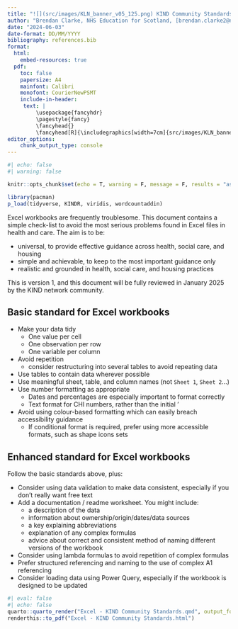 ---
title: "![](src/images/KLN_banner_v05_125.png) KIND Community Standards: Excel"
author: "Brendan Clarke, NHS Education for Scotland, [brendan.clarke2@nhs.scot](mailto:brendan.clarke2@nhs.scot)"
date: "2024-06-03"
date-format: DD/MM/YYYY
bibliography: references.bib
format:
  html:
    embed-resources: true
  pdf:
    toc: false
    papersize: A4
    mainfont: Calibri
    monofont: CourierNewPSMT
    include-in-header: 
     text: |
         \usepackage{fancyhdr}
         \pagestyle{fancy}
         \fancyhead{}
         \fancyhead[R]{\includegraphics[width=7cm]{src/images/KLN_banner_v05_125.png}}
editor_options: 
    chunk_output_type: console
---

```{r}
#| echo: false
#| warning: false

knitr::opts_chunk$set(echo = T, warning = F, message = F, results = "asis", fig.width = 7, fig.height = 4)

library(pacman)
p_load(tidyverse, KINDR, viridis, wordcountaddin)

```

Excel workbooks are frequently troublesome. This document contains a simple check-list to avoid the most serious problems found in Excel files in health and care. The aim is to be:

- universal, to provide effective guidance across health, social care, and housing
- simple and achievable, to keep to the most important guidance only
- realistic and grounded in health, social care, and housing practices

This is version 1, and this document will be fully reviewed in January 2025 by the KIND network community.

## Basic standard for Excel workbooks

+ Make your data tidy
  + One value per cell
  + One observation per row
  + One variable per column
+ Avoid repetition
  + consider restructuring into several tables to avoid repeating data
+ Use tables to contain data wherever possible
+ Use meaningful sheet, table, and column names (not `Sheet 1`, `Sheet 2`...)
+ Use number formatting as appropriate
    + Dates and percentages are especially important to format correctly
    + Text format for CHI numbers, rather than the initial '
+ Avoid using colour-based formatting which can easily breach accessibility guidance
  + If conditional format is required, prefer using more accessible formats, such as shape icons sets

## Enhanced standard for Excel workbooks
Follow the basic standards above, plus:

+ Consider using data validation to make data consistent, especially if you don't really want free text
+ Add a documentation / readme worksheet. You might include:
    + a description of the data
    + information about ownership/origin/dates/data sources
    + a key explaining abbreviations
    + explanation of any complex formulas 
    + advice about correct and consistent method of naming different versions of the workbook
+ Consider using lambda formulas to avoid repetition of complex formulas
+ Prefer structured referencing and naming to the use of complex A1 referencing
+ Consider loading data using Power Query, especially if the workbook is designed to be updated

```{r}
#| eval: false
#| echo: false
quarto::quarto_render("Excel - KIND Community Standards.qmd", output_format = "html")
renderthis::to_pdf("Excel - KIND Community Standards.html")
```

